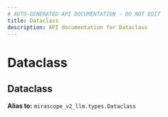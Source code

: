 ```yaml
---
# AUTO-GENERATED API DOCUMENTATION - DO NOT EDIT
title: Dataclass
description: API documentation for Dataclass
---
```


# Dataclass

## <ApiType type="Alias" path="calls/async_structured_call/Dataclass" symbolName="Dataclass" /> Dataclass


**Alias to:** `mirascope_v2_llm.types.Dataclass`

